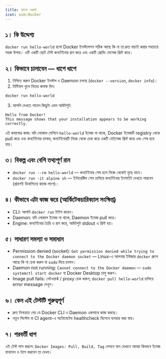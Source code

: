 ```yaml
---
title: হ্যালো ওয়ার্ল্ড
icon: uim:docker
---
```


## ১। কি উদ্দেশ্য

`docker run hello-world` হলো Docker ইনস্টলেশন সঠিক আছে কি না তা দ্রুত যাচাই করার সবচেয়ে সহজ উপায়। এটি একটি ছোট টেস্ট কনটেইনার রান করে এবং একটি প্রোবিং মেসেজ প্রিন্ট করে।

## ২। কিভাবে চালাবেন — ধাপে ধাপে

1. নিশ্চিত করুন Docker ইনস্টল ও Daemon চলছে (`docker --version`, `docker info`)।
2. টার্মিনাল খুলে নিচের কমান্ড দিন:

```bash
docker run hello-world
```

3. আপনি দেখতে পাবেন কিছুটা এমন আউটপুট:

```
Hello from Docker!
This message shows that your installation appears to be working correctly.
```

এই কমান্ডের কাজ: যদি লোকাল মেশিনে `hello-world` ইমেজ না থাকে, Docker ইমেজটি registry থেকে pull করে এবং কনটেইনার চালায়; কনটেইনারটি নিজে থেকে চেক করে একটি মেইসেজ প্রিন্ট করে এবং শেষ হয়ে যায়।

## ৩। বিকল্প এবং বেশি তথ্যপূর্ণ রান

- `docker run --rm hello-world` — কনটেইনার শেষ হলে নিজে থেকেই মুছে যাবে।
- `docker run -it alpine sh` — ইন্টারেক্টিভ শেল চালিয়ে কনটেইনার ইনসাইট দেখতে পারবেন (প্রায়শই ডিবাগিংয়ে কাজে লাগে)।

## ৪। কীভাবে এটা কাজ করে (আর্কিটেকচারিক্যাল সংক্ষিপ্ত)

- CLI: আপনি `docker run` টাইপ করেন।
- Daemon: যদি লোকাল ইমেজ না থাকে, Daemon ইমেজ pull করে।
- Engine: কনটেইনার তৈরি ও রান করে, আউটপুট stdout এ প্রিন্ট হয়।

## ৫। সাধারণ সমস্যা ও সমাধান

- Permission denied (socket): `Got permission denied while trying to connect to the Docker daemon socket` — Linux-এ আপনার ইউজার `docker` গ্রুপে আছে কি না চেক করুন বা `sudo` দিয়ে চালান।
- Daemon not running: `Cannot connect to the Docker daemon` — `sudo systemctl start docker` বা Docker Desktop চালু করুন।
- Image pull fails: নেটওয়ার্ক / proxy চেক করুন; `docker pull hello-world` চালিয়ে error message দেখুন।

## ৬। কেন এই টেস্টটি গুরুত্বপূর্ণ

- দ্রুত নিশ্চয়তা দেয় যে Docker CLI ও Daemon একসাথে কাজ করছে।
- নতুন সিস্টেম বা CI agent-এ অটোমেটেড healthcheck হিসেবে ব্যবহার করা যায়।

## ৭। পরবর্তী ধাপ

এই টেস্ট পাস করলে: `Docker Images: Pull, Build, Tag` লেসনে যান যেখানে আমরা কিভাবে ইমেজ বানাবেন ও ট্যাগ করবেন তা দেখব।

